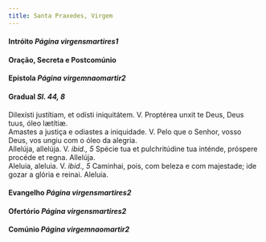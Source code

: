 ```yaml
---
title: Santa Praxedes, Virgem
---
```


<h4 class="text-center">
  Intróito <em>Página virgensmartires1</em>
</h4>

<h4 class="text-center">Oração, Secreta e Postcomúnio</h4>

<h4 class="text-center">
  Epístola <em>Página virgemnaomartir2</em>
</h4>

<h4 class="text-center">
  Gradual <em>Sl. 44, 8</em>
</h4>
<div class="container-fluid">
  <div class="row">
    <div class="col-6 dropcaps text-justify">
      Dilexísti justítiam, et odísti iniquitátem. V. Proptérea unxit te Deus,
      Deus tuus, óleo lætítiæ.
    </div>
    <div class="col-6 dropcaps text-justify">
      Amastes a justiça e odiastes a iniquidade. V. Pelo que o Senhor, vosso
      Deus, vos ungiu com o óleo da alegria.
    </div>
    <div class="col-6 text-justify">
      Allelúja, allelúja. V. <em>ibid., 5</em> Spécie tua et pulchritúdine tua
      inténde, próspere procéde et regna. Allelúja.
    </div>
    <div class="col-6 text-justify">
      Aleluia, aleluia. V. <em>ibid., 5</em> Caminhai, pois, com beleza e com
      majestade; ide gozar a glória e reinai. Aleluia.
    </div>
</div>

<h4 class="text-center">
  Evangelho <em>Página virgensmartires2</em>
</h4>

<h4 class="text-center">
  Ofertório <em>Página virgensmartires2</em>
</h4>

<h4 class="text-center">
  Comúnio <em>Página virgemnaomartir2</em>
</h4>
